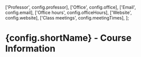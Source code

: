 
  ['Professor', config.professor],
  ['Office', config.office],
  ['Email', config.email],
  ['Office hours', config.officeHours],
  ['Website', config.website],
  ['Class meetings', config.meetingTimes],
];

<h1>{config.shortName} - Course Information</h1>

<InfoTable data={details} />

<InfoBody />
